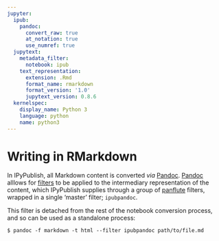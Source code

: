 ```yaml
---
jupyter:
  ipub:
    pandoc:
      convert_raw: true 
      at_notation: true
      use_numref: true
  jupytext:
    metadata_filter:
      notebook: ipub
    text_representation:
      extension: .Rmd
      format_name: rmarkdown
      format_version: '1.0'
      jupytext_version: 0.8.6
  kernelspec:
    display_name: Python 3
    language: python
    name: python3
---
```


# Writing in RMarkdown

In IPyPublish, all Markdown content is converted *via* [Pandoc](https://pandoc.org/). [Pandoc](https://pandoc.org/) alllows for [filters](https://pandoc.org/filters.html) to be applied to the intermediary representation of the content,
which IPyPublish supplies through a group of
[panflute](http://scorreia.com/software/panflute/) filters, wrapped in a single 'master' filter; `ipubpandoc`.

This filter is detached from the rest of the
notebook conversion process, and so can be used as a standalone process:

```console
$ pandoc -f markdown -t html --filter ipubpandoc path/to/file.md
```


